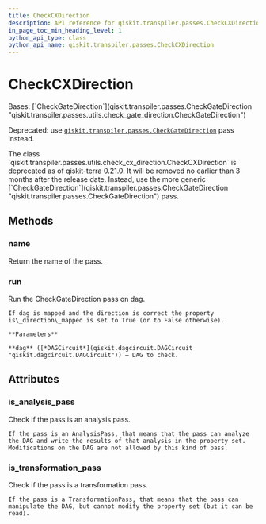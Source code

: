 ```yaml
---
title: CheckCXDirection
description: API reference for qiskit.transpiler.passes.CheckCXDirection
in_page_toc_min_heading_level: 1
python_api_type: class
python_api_name: qiskit.transpiler.passes.CheckCXDirection
---
```


# CheckCXDirection

<Class id="qiskit.transpiler.passes.CheckCXDirection" isDedicatedPage={true} github="https://github.com/qiskit/qiskit/tree/stable/0.24/qiskit/transpiler/passes/utils/check_cx_direction.py" signature="CheckCXDirection(*args, **kwargs)">
  Bases: [`CheckGateDirection`](qiskit.transpiler.passes.CheckGateDirection "qiskit.transpiler.passes.utils.check_gate_direction.CheckGateDirection")

  Deprecated: use [`qiskit.transpiler.passes.CheckGateDirection`](qiskit.transpiler.passes.CheckGateDirection "qiskit.transpiler.passes.CheckGateDirection") pass instead.

  <Admonition title="Deprecated since version 0.21.0" type="danger">
    The class `qiskit.transpiler.passes.utils.check_cx_direction.CheckCXDirection` is deprecated as of qiskit-terra 0.21.0. It will be removed no earlier than 3 months after the release date. Instead, use the more generic [`CheckGateDirection`](qiskit.transpiler.passes.CheckGateDirection "qiskit.transpiler.passes.CheckGateDirection") pass.
  </Admonition>

  ## Methods

  <span id="qiskit-transpiler-passes-checkcxdirection-name" />

  ### name

  <Function id="qiskit.transpiler.passes.CheckCXDirection.name" signature="CheckCXDirection.name()">
    Return the name of the pass.
  </Function>

  <span id="qiskit-transpiler-passes-checkcxdirection-run" />

  ### run

  <Function id="qiskit.transpiler.passes.CheckCXDirection.run" signature="CheckCXDirection.run(dag)">
    Run the CheckGateDirection pass on dag.

    If dag is mapped and the direction is correct the property is\_direction\_mapped is set to True (or to False otherwise).

    **Parameters**

    **dag** ([*DAGCircuit*](qiskit.dagcircuit.DAGCircuit "qiskit.dagcircuit.DAGCircuit")) – DAG to check.
  </Function>

  ## Attributes

  ### is\_analysis\_pass

  <Attribute id="qiskit.transpiler.passes.CheckCXDirection.is_analysis_pass">
    Check if the pass is an analysis pass.

    If the pass is an AnalysisPass, that means that the pass can analyze the DAG and write the results of that analysis in the property set. Modifications on the DAG are not allowed by this kind of pass.
  </Attribute>

  ### is\_transformation\_pass

  <Attribute id="qiskit.transpiler.passes.CheckCXDirection.is_transformation_pass">
    Check if the pass is a transformation pass.

    If the pass is a TransformationPass, that means that the pass can manipulate the DAG, but cannot modify the property set (but it can be read).
  </Attribute>
</Class>

